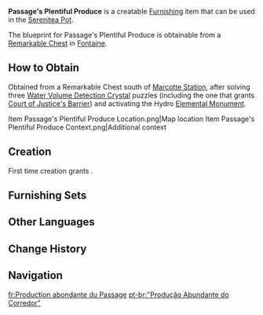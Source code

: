 {{Furnishing Infobox
|id             = 370329
|image          = Item Passage's Plentiful Produce.png
|category       = Building
|subcategory    = Mercantile
|quality        = 3
|adeptal_energy = 60
|load           = 100
|reduced_load   = 74
|description    = A fruit and vegetable stall that can be found along the roadside of the Vasari Passage, often accompanied by grocery stores featuring metal and glass composite structures. It proudly showcases a wide variety of fresh fruits and vegetables, many of which are imported from distant lands via maritime trade. Due to stringent regulations, restrictions, and some vendors' own consideration of maintaining a good reputation, the prices of these imported items are kept relatively low. Only a small additional shipping fee is applied, ensuring they are affordable for the general public.
|blueprint      = Remarkable Chest
}}
'''Passage's Plentiful Produce''' is a creatable [[Furnishing]] item that can be used in the [[Serenitea Pot]].

The blueprint for Passage's Plentiful Produce is obtainable from a [[Remarkable Chest]] in [[Fontaine]].

==How to Obtain==
Obtained from a Remarkable Chest south of [[Marcotte Station]], after solving three [[Water Volume Detection Crystal]] puzzles (including the one that grants [[Court of Justice's Barrier]]) and activating the Hydro [[Elemental Monument]].
<gallery>
Item Passage's Plentiful Produce Location.png|Map location
Item Passage's Plentiful Produce Context.png|Additional context
</gallery>

==Creation==
First time creation grants {{Item|Trust|24|x=60}}.
{{Recipe
|type = Creation
|time = 14h
|Ash Wood = 8
|sort = Ash Wood
}}

==Furnishing Sets==
{{Craft Usage|type=Furnishing Set}}

==Other Languages==
{{Other Languages
|en      = Passage's Plentiful Produce
|zhs     = 「回廊的本价丰甘」
|zhs_rm  = 
|zht     = 「迴廊的本價豐甘」
|zht_rm  = 
|zh_tl   = 
|ja      = 「回廊・お得な果物」
|ja_rm   = "Kairou - Otoku-na Kudamono"
|ja_tl   = 
|ko      = 「회랑의 염가 판매」
|ko_rm   = 
|ko_tl   = 
|es      = Pasaje asequible de la abundancia
|es_tl   = Affordable Passage of Abundance
|fr      = Production abondante du Passage
|fr_tl   = Passage's Abundant Production
|ru      = Изобилие для пассажа
|ru_tl   = Abundance for Passage
|th      = "แผงสินค้าราคาทุนในย่าน"
|th_rm   = 
|th_tl   = 
|vi      = Quầy Rau Củ Giá Gốc Trên Phố
|vi_tl   = 
|de      = „Des Wandelgangs reiche Auswahl“
|de_tl   = "Covered Walkway's Wide Range"
|id      = "Produksi Berlimpah di Koridor Panjang"
|id_tl   = "Abundant Production in the Long Corridor"
|pt      = "Produção Abundante do Corredor"
|pt_tl   = 
|tr      = Pasajın Bereketli Mahsulü
|tr_tl   = 
|it      = Ricca produzione del Passage
|it_tl   = 
}}

==Change History==
{{Change History|4.0}}

==Navigation==
{{Furnishing Navbox|exterior}}

[[fr:Production abondante du Passage]]
[[pt-br:"Produção Abundante do Corredor"]]